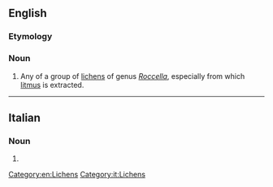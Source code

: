 {{also|Roccella}}
==English==
{{rfimage}}
{{wikipedia|Rocella (lichen)}}
{{wikispecies}}

===Etymology===
{{rfe}}
===Noun===
{{en-noun}}

# Any of a group of [[lichen]]s of genus ''[[Roccella]]'', especially {{taxlink|Rocella tinctoria|species}} from which [[litmus]] is extracted.

[[Category:en:Lichens]]

----

==Italian==

===Noun===
{{it-noun|f|roccelle}}

# {{l/en|roccella}}

[[Category:it:Lichens]]